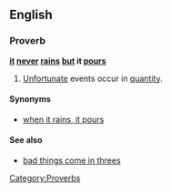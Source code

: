 ==English==
===Proverb===
'''[[it]] [[never]] [[rain]]s [[but]] it [[pour]]s'''
#[[Unfortunate]] events occur in [[quantity]].
====Synonyms====
*[[when it rains, it pours]]
====See also====
*[[bad things come in threes]]
[[Category:Proverbs]]